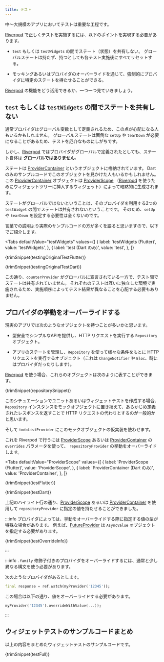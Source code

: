 ```yaml
---
title: テスト
---
```



中〜大規模のアプリにおいてテストは重要な工程です。

[Riverpod] で正しくテストを実施するには、以下のポイントを実現する必要があります。

- `test` もしくは `testWidgets` の間でステート（状態）を共有しない。
  グローバルステートは持たず、持つとしても各テスト実施後にすべてリセットする。

- モッキングあるいはプロバイダのオーバーライドを通じて、強制的にプロバイダに特定のステートを持たせることができる。

[Riverpod] の機能をどう活用できるか、一つ一つ見ていきましょう。

## `test` もしくは `testWidgets` の間でステートを共有しない

通常プロバイダはグローバル変数として定義されるため、この点が心配になる人もいるかもしれません。
グローバルステートは面倒な `setUp` や `tearDown` が必要になることがあるため、テストを厄介なものにしがちです。

しかし、[Riverpod] ではプロバイダがグローバルで定義されたとしても、ステート自体は **グローバルではありません**。

ステートは [ProviderContainer] というオブジェクトに格納されています。
Dart のみのサンプルコードでこのオブジェクトを見かけた人もいるかもしれません。
この [ProviderContainer] オブジェクトは [ProviderScope]
（[Riverpod] を使うためにウィジェットツリーに挿入するウィジェット）によって暗黙的に生成されます。

ステートがグローバルではないということは、そのプロバイダを利用する2つの `testWidget` の間でステートは共有されないということです。
そのため、`setUp` や `tearDown` を設定する必要性は全くないのです。

言葉での説明より実際のサンプルコードの方が多くを語ると思いますので、以下でご紹介します。

<Tabs
  defaultValue="testWidgets"
  values={[
    { label: 'testWidgets (Flutter)', value: 'testWidgets', },
    { label: 'test (Dart のみ)', value: 'test', },
  ]}
>
<TabItem value="testWidgets">

<CodeBlock>{trimSnippet(testingOriginalTestFlutter)}</CodeBlock>

</TabItem>
<TabItem value="test">

<CodeBlock>{trimSnippet(testingOriginalTestDart)}</CodeBlock>

</TabItem>
</Tabs>

この通り、`counterProvider` がグローバルに宣言されている一方で、テスト間でステートは共有されていません。
それぞれのテストは互いに独立した環境で実施されるため、実施順序によってテスト結果が異なることを心配する必要もありません。

## プロバイダの挙動をオーバーライドする

現実のアプリでは次のようなオブジェクトを持つことが多いかと思います。

- 型安全でシンプルなAPIを提供し、HTTP リクエストを実行する `Repository` オブジェクト。

- アプリのステートを管理し、`Repository` を使って様々な条件をもとに HTTP リクエストを実行するオブジェクト（これは `ChangeNotifier` や `Bloc`、時にはプロバイダだったりします）。

[Riverpod] を使う場合、これらのオブジェクトは次のように表すことができます。

<CodeBlock>{trimSnippet(repositorySnippet)}</CodeBlock>

このシチュエーションでユニットあるいはウィジェットテストを作成する場合、
`Repository` インスタンスをモックオブジェクトに置き換えて、あらかじめ定義されたレスポンスを返すことで
HTTP リクエストの代わりとするのが一般的かと思います。

そして `todoListProvider` にこのモックオブジェクトの仮実装を使わせます。

これを Riverpod で行うには [ProviderScope] あるいは [ProviderContainer] の `overrides` パラメータを使って、
`repositoryProvider` の挙動をオーバーライドします。

<Tabs
  defaultValue="ProviderScope"
  values={[
    { label: 'ProviderScope (Flutter)', value: 'ProviderScope', },
    { label: 'ProviderContainer (Dart のみ)', value: 'ProviderContainer', },
  ]}
>
<TabItem value="ProviderScope">

<CodeBlock>{trimSnippet(testFlutter)}</CodeBlock>

</TabItem>
<TabItem value="ProviderContainer">

<CodeBlock>{trimSnippet(testDart)}</CodeBlock>

</TabItem>
</Tabs>

上記のハイライト行の通り、[ProviderScope] あるいは [ProviderContainer]
を使用して `repositoryProvider` に指定の値を持たせることができました。

:::info
プロバイダによっては、挙動をオーバーライドする際に指定する値の型が特殊な場合があります。
例えば、[FutureProvider] は `AsyncValue` オブジェクトを指定する必要があります。

<CodeBlock>{trimSnippet(testOverrideInfo)}</CodeBlock>

:::

:::info
`.family` 修飾子付きのプロバイダをオーバーライドするには、通常と少し異なる構文を使う必要があります。

次のようなプロバイダがあるとします。

```dart
final response = ref.watch(myProvider('12345'));
```

この場合は以下の通り、値をオーバーライドする必要があります。

```dart
myProvider('12345').overrideWithValue(...));
```

:::

## ウィジェットテストのサンプルコードまとめ

以上の内容をまとめたウィジェットテストのサンプルコードです。

<CodeBlock>{trimSnippet(testFull)}</CodeBlock>

[riverpod]: https://github.com/rrousselgit/river_pod
[providerscope]: https://pub.dev/documentation/flutter_riverpod/latest/flutter_riverpod/ProviderScope-class.html
[providercontainer]: https://pub.dev/documentation/riverpod/latest/riverpod/ProviderContainer-class.html
[futureprovider]: https://pub.dev/documentation/riverpod/latest/riverpod/FutureProvider-class.html
[zone]: https://api.flutter.dev/flutter/dart-async/Zone-class.html
